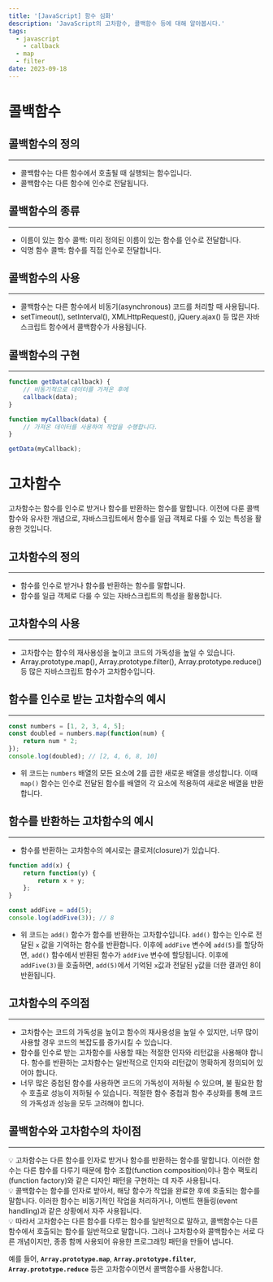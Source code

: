 ```yaml
---
title: '[JavaScript] 함수 심화'
description: 'JavaScript의 고차함수, 콜백함수 등에 대해 알아봅시다.'
tags:
  - javascript
	- callback
  - map
  - filter
date: 2023-09-18
---
```


# 콜백함수

## 콜백함수의 정의

---

- 콜백함수는 다른 함수에서 호출될 때 실행되는 함수입니다.
- 콜백함수는 다른 함수에 인수로 전달됩니다.

## 콜백함수의 종류

---

- 이름이 있는 함수 콜백: 미리 정의된 이름이 있는 함수를 인수로 전달합니다.
- 익명 함수 콜백: 함수를 직접 인수로 전달합니다.

## 콜백함수의 사용

---

- 콜백함수는 다른 함수에서 비동기(asynchronous) 코드를 처리할 때 사용됩니다.
- setTimeout(), setInterval(), XMLHttpRequest(), jQuery.ajax() 등 많은 자바스크립트 함수에서 콜백함수가 사용됩니다.

## 콜백함수의 구현

---

```jsx
function getData(callback) {
	// 비동기적으로 데이터를 가져온 후에
	callback(data);
}

function myCallback(data) {
	// 가져온 데이터를 사용하여 작업을 수행합니다.
}

getData(myCallback);
```

# 고차함수

고차함수는 함수를 인수로 받거나 함수를 반환하는 함수를 말합니다. 이전에 다룬 콜백함수와 유사한 개념으로, 자바스크립트에서 함수를 일급 객체로 다룰 수 있는 특성을 활용한 것입니다.

## 고차함수의 정의

---

- 함수를 인수로 받거나 함수를 반환하는 함수를 말합니다.
- 함수를 일급 객체로 다룰 수 있는 자바스크립트의 특성을 활용합니다.

## 고차함수의 사용

---

- 고차함수는 함수의 재사용성을 높이고 코드의 가독성을 높일 수 있습니다.
- Array.prototype.map(), Array.prototype.filter(), Array.prototype.reduce() 등 많은 자바스크립트 함수가 고차함수입니다.

## 함수를 인수로 받는 고차함수의 예시

---

```jsx
const numbers = [1, 2, 3, 4, 5];
const doubled = numbers.map(function(num) {
	return num * 2;
});
console.log(doubled); // [2, 4, 6, 8, 10]
```

- 위 코드는 `numbers` 배열의 모든 요소에 2를 곱한 새로운 배열을 생성합니다. 이때 `map()` 함수는 인수로 전달된 함수를 배열의 각 요소에 적용하여 새로운 배열을 반환합니다.

## 함수를 반환하는 고차함수의 예시

---

- 함수를 반환하는 고차함수의 예시로는 클로저(closure)가 있습니다.

```jsx
function add(x) {
	return function(y) {
		return x + y;
	};
}

const addFive = add(5);
console.log(addFive(3)); // 8
```

- 위 코드는 `add()` 함수가 함수를 반환하는 고차함수입니다. `add()` 함수는 인수로 전달된 `x` 값을 기억하는 함수를 반환합니다. 이후에 `addFive` 변수에 `add(5)`를 할당하면, `add()` 함수에서 반환된 함수가 `addFive` 변수에 할당됩니다. 이후에 `addFive(3)`을 호출하면, `add(5)`에서 기억된 `x`값과 전달된 `y`값을 더한 결과인 8이 반환됩니다.

## 고차함수의 주의점

---

- 고차함수는 코드의 가독성을 높이고 함수의 재사용성을 높일 수 있지만, 너무 많이 사용할 경우 코드의 복잡도를 증가시킬 수 있습니다.
- 함수를 인수로 받는 고차함수를 사용할 때는 적절한 인자와 리턴값을 사용해야 합니다. 함수를 반환하는 고차함수는 일반적으로 인자와 리턴값이 명확하게 정의되어 있어야 합니다.
- 너무 많은 중첩된 함수를 사용하면 코드의 가독성이 저하될 수 있으며, 불 필요한 함수 호출로 성능이 저하될 수 있습니다. 적절한 함수 중첩과 함수 추상화를 통해 코드의 가독성과 성능을 모두 고려해야 합니다.

## 콜백함수와 고차함수의 차이점

---

<aside>
💡 고차함수는 다른 함수를 인자로 받거나 함수를 반환하는 함수를 말합니다. 이러한 함수는 다른 함수를 다루기 때문에 함수 조합(function composition)이나 함수 팩토리(function factory)와 같은 디자인 패턴을 구현하는 데 자주 사용됩니다.

</aside>

<aside>
💡 콜백함수는 함수를 인자로 받아서, 해당 함수가 작업을 완료한 후에 호출되는 함수를 말합니다. 이러한 함수는 비동기적인 작업을 처리하거나, 이벤트 핸들링(event handling)과 같은 상황에서 자주 사용됩니다.

</aside>

<aside>
💡 따라서 고차함수는 다른 함수를 다루는 함수를 일반적으로 말하고, 콜백함수는 다른 함수에서 호출되는 함수를 일반적으로 말합니다. 그러나 고차함수와 콜백함수는 서로 다른 개념이지만, 종종 함께 사용되어 유용한 프로그래밍 패턴을 만들어 냅니다.

</aside>

예를 들어, **`Array.prototype.map`**, **`Array.prototype.filter`**, **`Array.prototype.reduce`** 등은 고차함수이면서 콜백함수를 사용합니다.